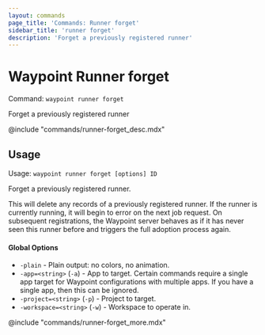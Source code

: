 ```yaml
---
layout: commands
page_title: 'Commands: Runner forget'
sidebar_title: 'runner forget'
description: 'Forget a previously registered runner'
---
```


# Waypoint Runner forget

Command: `waypoint runner forget`

Forget a previously registered runner

@include "commands/runner-forget_desc.mdx"

## Usage

Usage: `waypoint runner forget [options] ID`

Forget a previously registered runner.

This will delete any records of a previously registered runner. If the
runner is currently running, it will begin to error on the next job request.
On subsequent registrations, the Waypoint server behaves as if it has never
seen this runner before and triggers the full adoption process again.

#### Global Options

- `-plain` - Plain output: no colors, no animation.
- `-app=<string>` (`-a`) - App to target. Certain commands require a single app target for Waypoint configurations with multiple apps. If you have a single app, then this can be ignored.
- `-project=<string>` (`-p`) - Project to target.
- `-workspace=<string>` (`-w`) - Workspace to operate in.

@include "commands/runner-forget_more.mdx"
